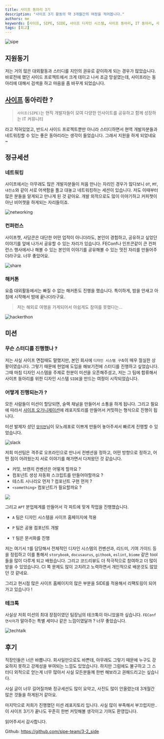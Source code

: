 ```yaml
---
title: 사이프 동아리 3기
description: "사이프 3기 활동의 약 3개월간의 여정을 적어봅니다."
authors: me
keywords: [사이프, SIPE, SIDE, 사이프 디자인 시스템, 사이프 동아리, IT 동아리, 사이프 후기]
tags: [회고]
---
```


![sipe](https://i.ibb.co/CKkX7dKs/Screenshot-2025-01-31-at-02-07-31.png)

## 지원동기

저는 거의 많은 대외활동과 스터디를 지인의 권유로 같이하게 되는 경우가 많았습니다. 바로전에 했던 사이드 프로젝트에서 크게 데이고 나서 조금 망설였는데, 사이프라는 동아리에 대해서 검색을 하고 마음을 좀 바꾸게 되었습니다.

## [사이프](https://sipe.team/about) 동아리란 ?

> `사이프(SIPE)`는 현직 개발자들이 모여 다양한 인사이트를 공유하고 함께 성장하는 IT 커뮤니티

라고 적혀있었고, 반드시 사이드 프로젝트뿐만 아니라 스터디하면서 현역 개발자분들과 네트워킹할 수 있는 좋은 동아리라는 생각이 들었습니다. 그래서 지원을 하게 되었네요 ~

## 정규세션

### 네트워킹

사이프에서는 아무래도 많은 개발자분들이 처음 만나는 자리인 경우가 많다보니 `OT`, `MT`, `내친소`와 같이 서로 어색함을 풀고 대놓고 네트워킹하는 세션이 있습니다. 저도 이때부터 많은 분들을 알게되고 만나게 된 것 같아요. 개발 외적으로도 많이 이야기하고 커피챗이 아닌 비어챗을 하게되는 자리들이죠.

![networking](https://i.ibb.co/VY7jMJsS/Screenshot-2025-01-31-at-01-50-26.png)

### 컨퍼런스

사이프챗, 사담콘은 대단한 어떤 업적이 아니더라도, 본인이 경험하고, 공유하고 싶었던 이야기를 앞에 나가서 공유할 수 있는 자리가 있습니다. FEConf나 인프콘같이 큰 컨퍼런스 행사에서나 해볼 수 있는 본인의 이야기를 공유해볼 수 있는 멋진 자리를 만들어주더라구요. 너무 좋았어요.

![share](https://i.ibb.co/4x9bRjg/Screenshot-2025-01-31-at-02-01-05.png)

### 해커톤

요즘 대외활동에서는 빠질 수 없는 해커톤도 진행을 했습니다. 특이하게, 밤을 안새고 아침에 시작해서 밤에 끝나더라구요.

> 저는 해외로 여행을 가게되어서 아쉽게도 참여를 못했다는...

![hackerthon](https://i.ibb.co/4wcQysJw/Screenshot-2025-01-31-at-02-04-18.png)

## 미션

### 무슨 스터디를 진행했나 ?

저는 사실 사이프 면접때도 말했지만, 본인 회사에 `디자인 시스템 구축`이 매우 절실한 상황이였습니다. 그렇기 때문에 현업에 도입을 해보기전에 스터디를 진행하고 싶었습니다. 그때 마침 디자인 시스템을 주제로 한분이 미션을 오픈해주셨고, 저는 그 팀에 합류해서 사이프 동아리를 위한 디자인 시스템 `SIDE`을 만드는 여정이 시작되었습니다.

### 어떻게 진행되는가 ?

모든 사람들이 미션이 할당되면, 슬랙 채널을 만들어서 소통을 하게 됩니다. 그리고 필요에 따라서 [사이프 오가니제이션](https://github.com/sipe-team)에 레포지토리를 만들어서 커밋하는 형식으로 진행이 됩니다.

미션 발제자 셨던 [`양의현`](https://github.com/noahluftyang)님이 모노레포로 이쁘게 만들어 놓아주셔서 빠르게 진행할 수 있었습니다.

![slack](https://i.ibb.co/CNF67dc/Screenshot-2025-01-31-at-02-27-45.png)

저희 미션팀은 격주로 오프라인으로 만나서 컨벤션을 정하고, 어떤 방향으로 정하고, 어떤 점이 어려웠는지 서로 이야기를 해가면서 다져왔던 것 같습니다.

- 커밋, 브랜치 컨벤션은 어떻게 할까요 ? 
- 컴포넌트 생성 자동화 스크립트를 만들어야할까요 ? 
- 테스트 시나리오 먼저 ? 컴포넌트 구현 먼저 ? 
- `<something>` 컴포넌트가 필요할까요 ? 

![](https://i.ibb.co/gF69CsD6/Screenshot-2025-01-31-at-02-23-07.png)

그리고 `APT` 분업체계를 만들어서 각 파트에 맞게 작업을 진행했습니다.

- `A` 팀은 디자인 시스템을 사이프 홈페이지에 적용

- `P` 팀은 공용 컴포넌트 개발

- `T` 팀은 문서화를 진행

저는 여기서 `T`를 담당해서 전체적인 디자인 시스템의 컨벤션과, 리드미, 기여 가이드 등을 정립하고 이를 통해서 `storybook`, `docusaurus`, `githook`, `eslint`, `biome` 같은 tool들을 많이 다루게 되고 배웠습니다. 그리고 코드리뷰도 더 적극적으로 참여하고 더 많이 받을 수 있었습니다. CI 쪽 문제도 많이 고치려고 노력하면서 개인적으로 배운것도 많았던 것 같네요.

그리고 현시점 많은 사이프 홈페이지의 많은 부분을 SIDE를 적용해서 리팩토링이 되어가고 있습니다 !

### 테크톡

사실상 저희 미션의 최대 장점이였던 팀장님의 테크톡이 아니었을까 싶습니다. `FEConf 연사자`가 말아주는 특별 세미나 같은 느낌이였달까 ? 너무 좋았습니다.

![techtalk](https://i.ibb.co/LXPB0Sd5/Screenshot-2025-01-31-at-02-53-31.png)



## 후기 

직장인들은 너은 바쁩니다. 회사일만으로도 바쁜데, 아무래도 그렇기 때문에 누구도 강요하지 못하고 강제성을 부여되는 느낌도 있었습니다. 하지만 그럼에도 불구하고 그 스터디 외적으로 얻는게 너무 많아서 사실 모든분들께 한번 해보라고 권해드리고는 싶습니다. 

사실 글이 너무 길어질까봐 정규세션도 많이 요약고, 사진도 많이 안올렸는데 3개월간 많은 것들을 하게된거 같아요. 

마지막으로 저희가 진행했던 미션 레포지토리 입니다. 사실 많이 부족해서 부끄럽지만.. 이 사이프 3기가 끝나도 꾸준히 한번 커밋해볼 생각이고 기여도 환영입니다. 

읽어주셔서 감사합니다.

Github: https://github.com/sipe-team/3-2_side


